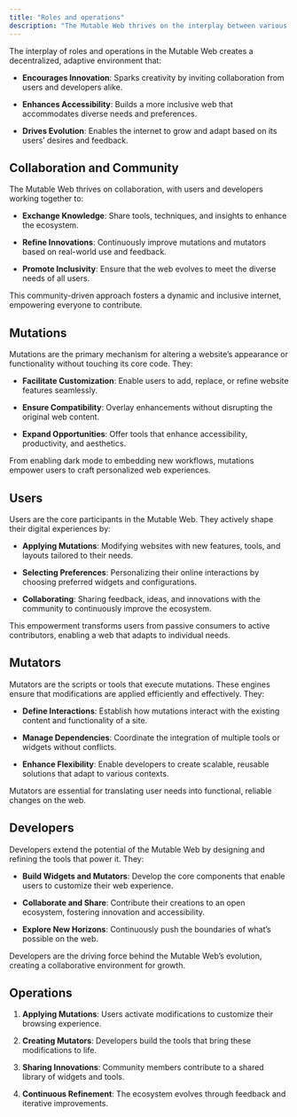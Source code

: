 ```yaml
---
title: "Roles and operations"
description: "The Mutable Web thrives on the interplay between various roles and operations, which collectively drive its functionality and adaptability. This decentralized ecosystem empowers users and developers to collaborate, customize, and innovate, making the web more dynamic and user-centric. Let’s dive into the key roles and operations that make this ecosystem work."
---
```


<Info>
  The interplay of roles and operations in the Mutable Web creates a decentralized, adaptive environment that:

  * **Encourages Innovation**: Sparks creativity by inviting collaboration from users and developers alike.

  * **Enhances Accessibility**: Builds a more inclusive web that accommodates diverse needs and preferences.

  * **Drives Evolution**: Enables the internet to grow and adapt based on its users’ desires and feedback.
</Info>

## Collaboration and Community

The Mutable Web thrives on collaboration, with users and developers working together to:

* **Exchange Knowledge**: Share tools, techniques, and insights to enhance the ecosystem.

* **Refine Innovations**: Continuously improve mutations and mutators based on real-world use and feedback.

* **Promote Inclusivity**: Ensure that the web evolves to meet the diverse needs of all users.

This community-driven approach fosters a dynamic and inclusive internet, empowering everyone to contribute.

## Mutations

Mutations are the primary mechanism for altering a website’s appearance or functionality without touching its core code. They:

* **Facilitate Customization**: Enable users to add, replace, or refine website features seamlessly.

* **Ensure Compatibility**: Overlay enhancements without disrupting the original web content.

* **Expand Opportunities**: Offer tools that enhance accessibility, productivity, and aesthetics.

From enabling dark mode to embedding new workflows, mutations empower users to craft personalized web experiences.

## Users

Users are the core participants in the Mutable Web. They actively shape their digital experiences by:

* **Applying Mutations**: Modifying websites with new features, tools, and layouts tailored to their needs.

* **Selecting Preferences**: Personalizing their online interactions by choosing preferred widgets and configurations.

* **Collaborating**: Sharing feedback, ideas, and innovations with the community to continuously improve the ecosystem.

This empowerment transforms users from passive consumers to active contributors, enabling a web that adapts to individual needs.

## Mutators

Mutators are the scripts or tools that execute mutations. These engines ensure that modifications are applied efficiently and effectively. They:

* **Define Interactions**: Establish how mutations interact with the existing content and functionality of a site.

* **Manage Dependencies**: Coordinate the integration of multiple tools or widgets without conflicts.

* **Enhance Flexibility**: Enable developers to create scalable, reusable solutions that adapt to various contexts.

Mutators are essential for translating user needs into functional, reliable changes on the web.

## Developers

Developers extend the potential of the Mutable Web by designing and refining the tools that power it. They:

* **Build Widgets and Mutators**: Develop the core components that enable users to customize their web experience.

* **Collaborate and Share**: Contribute their creations to an open ecosystem, fostering innovation and accessibility.

* **Explore New Horizons**: Continuously push the boundaries of what’s possible on the web.

Developers are the driving force behind the Mutable Web’s evolution, creating a collaborative environment for growth.

## Operations

1. **Applying Mutations**: Users activate modifications to customize their browsing experience.

2. **Creating Mutators**: Developers build the tools that bring these modifications to life.

3. **Sharing Innovations**: Community members contribute to a shared library of widgets and tools.

4. **Continuous Refinement**: The ecosystem evolves through feedback and iterative improvements.